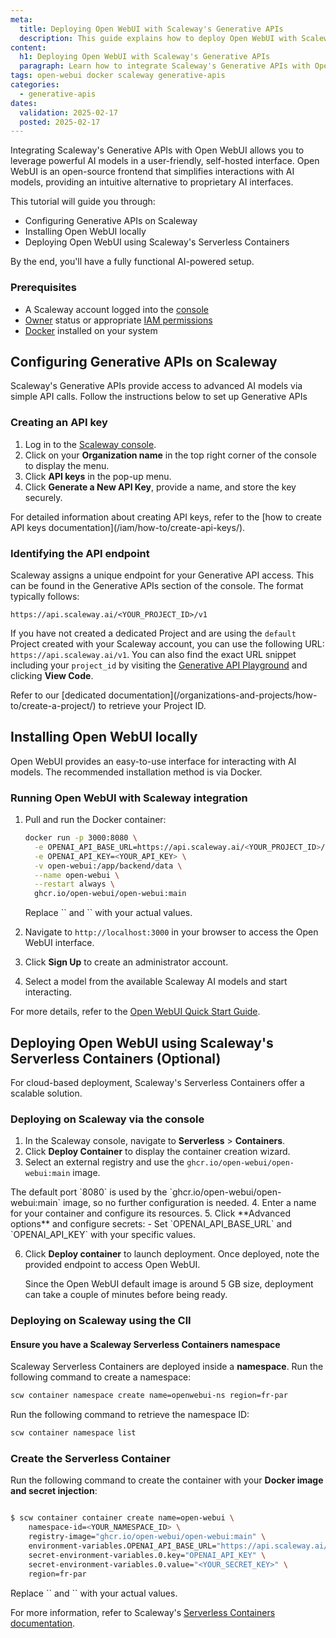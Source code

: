 ```yaml
---
meta:
  title: Deploying Open WebUI with Scaleway's Generative APIs
  description: This guide explains how to deploy Open WebUI with Scaleway's Generative APIs using Docker or Scaleway's Serverless Containers.
content:
  h1: Deploying Open WebUI with Scaleway's Generative APIs
  paragraph: Learn how to integrate Scaleway's Generative APIs with Open WebUI for a seamless AI-powered experience using Docker or Scaleway's Serverless Containers.
tags: open-webui docker scaleway generative-apis
categories:
  - generative-apis
dates:
  validation: 2025-02-17
  posted: 2025-02-17
---
```


Integrating Scaleway's Generative APIs with Open WebUI allows you to leverage powerful AI models in a user-friendly, self-hosted interface.
Open WebUI is an open-source frontend that simplifies interactions with AI models, providing an intuitive alternative to proprietary AI interfaces.

This tutorial will guide you through:

- Configuring Generative APIs on Scaleway
- Installing Open WebUI locally
- Deploying Open WebUI using Scaleway's Serverless Containers


By the end, you'll have a fully functional AI-powered setup.

<Macro id="requirements" />

### Prerequisites

- A Scaleway account logged into the [console](https://console.scaleway.com)
- [Owner](/iam/concepts/#owner) status or appropriate [IAM permissions](/iam/concepts/#permission)
- [Docker](https://docs.docker.com/get-docker/) installed on your system

## Configuring Generative APIs on Scaleway

Scaleway's Generative APIs provide access to advanced AI models via simple API calls. Follow the instructions below to set up Generative APIs 

### Creating an API key

1. Log in to the [Scaleway console](https://console.scaleway.com/).
2. Click on your **Organization name** in the top right corner of the console to display the menu.
3. Click **API keys** in the pop-up menu.
4. Click **Generate a New API Key**, provide a name, and store the key securely.

<Message type="tip">
  For detailed information about creating API keys, refer to the [how to create API keys documentation](/iam/how-to/create-api-keys/).
</Message>

### Identifying the API endpoint

Scaleway assigns a unique endpoint for your Generative API access. This can be found in the Generative APIs section of the console. The format typically follows:

```
https://api.scaleway.ai/<YOUR_PROJECT_ID>/v1
```

If you have not created a dedicated Project and are using the `default` Project created with your Scaleway account, you can use the following URL: `https://api.scaleway.ai/v1`.
You can also find the exact URL snippet including your `project_id` by visiting the [Generative API Playground](https://console.scaleway.com/generative-api/models/fr-par/playground) and clicking **View Code**.

<Message type="note">
  Refer to our [dedicated documentation](/organizations-and-projects/how-to/create-a-project/) to retrieve your Project ID.
</Message>

## Installing Open WebUI locally

Open WebUI provides an easy-to-use interface for interacting with AI models. The recommended installation method is via Docker.

### Running Open WebUI with Scaleway integration

1. Pull and run the Docker container:

   ```bash
   docker run -p 3000:8080 \
     -e OPENAI_API_BASE_URL=https://api.scaleway.ai/<YOUR_PROJECT_ID>/v1 \
     -e OPENAI_API_KEY=<YOUR_API_KEY> \
     -v open-webui:/app/backend/data \
     --name open-webui \
     --restart always \
     ghcr.io/open-webui/open-webui:main
   ```

   <Message type="note">
     Replace `<YOUR_PROJECT_ID>` and `<YOUR_API_KEY>` with your actual values.
   </Message>

2. Navigate to `http://localhost:3000` in your browser to access the Open WebUI interface.

3. Click **Sign Up** to create an administrator account.
4. Select a model from the available Scaleway AI models and start interacting.

For more details, refer to the [Open WebUI Quick Start Guide](https://docs.openwebui.com/getting-started/quick-start/).

## Deploying Open WebUI using Scaleway's Serverless Containers (Optional)

For cloud-based deployment, Scaleway's Serverless Containers offer a scalable solution.

### Deploying on Scaleway via the console

1. In the Scaleway console, navigate to **Serverless** > **Containers**.
2. Click **Deploy Container** to display the container creation wizard.
3. Select an external registry and use the `ghcr.io/open-webui/open-webui:main` image.
<Message type="note">
   The default port `8080` is used by the `ghcr.io/open-webui/open-webui:main` image, so no further configuration is needed.
</Message>
4. Enter a name for your container and configure its resources.
5. Click **Advanced options** and configure secrets:
   - Set `OPENAI_API_BASE_URL` and `OPENAI_API_KEY` with your specific values.

6. Click **Deploy container** to launch deployment. Once deployed, note the provided endpoint to access Open WebUI.

   <Message type="note">
     Since the Open WebUI default image is around 5 GB size, deployment can take a couple of minutes before being ready.
   </Message>

### Deploying on Scaleway using the ClI

#### Ensure you have a Scaleway Serverless Containers namespace

Scaleway Serverless Containers are deployed inside a **namespace**. Run the following command to create a namespace:

```bash
scw container namespace create name=openwebui-ns region=fr-par
```
Run the following command to retrieve the namespace ID:
```bash
scw container namespace list
```

### Create the Serverless Container

Run the following command to create the container with your **Docker image and secret injection**:

```bash

$ scw container container create name=open-webui \
    namespace-id=<YOUR_NAMESPACE_ID> \
    registry-image="ghcr.io/open-webui/open-webui:main" \
    environment-variables.OPENAI_API_BASE_URL="https://api.scaleway.ai/<YOUR_PROJECT_ID>/v1" \
    secret-environment-variables.0.key="OPENAI_API_KEY" \
    secret-environment-variables.0.value="<YOUR_SECRET_KEY>" \
    region=fr-par
```

   <Message type="note">
     Replace `<YOUR_PROJECT_ID>` and `<YOUR_API_KEY>` with your actual values.
   </Message>

For more information, refer to Scaleway's [Serverless Containers documentation](/serverless-containers/).
